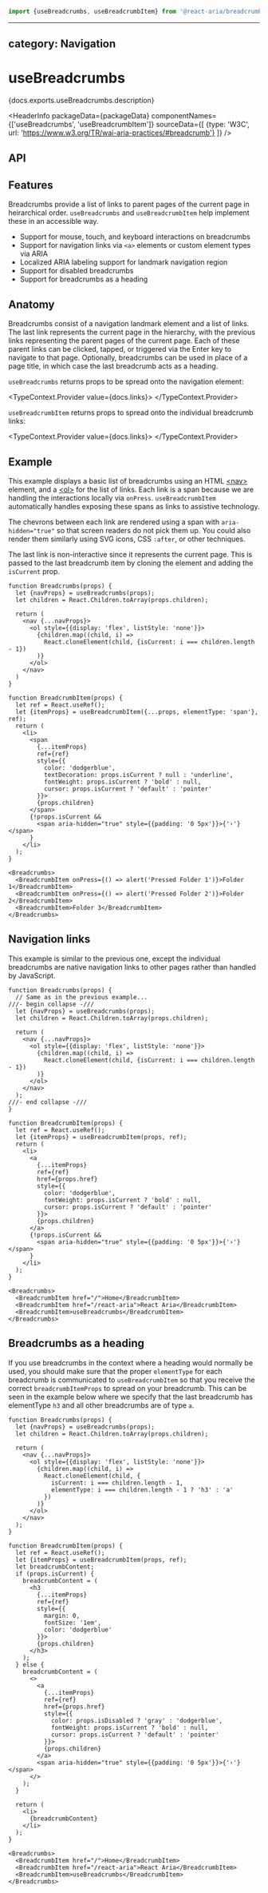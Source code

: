 <!-- Copyright 2020 Adobe. All rights reserved.
This file is licensed to you under the Apache License, Version 2.0 (the "License");
you may not use this file except in compliance with the License. You may obtain a copy
of the License at http://www.apache.org/licenses/LICENSE-2.0
Unless required by applicable law or agreed to in writing, software distributed under
the License is distributed on an "AS IS" BASIS, WITHOUT WARRANTIES OR REPRESENTATIONS
OF ANY KIND, either express or implied. See the License for the specific language
governing permissions and limitations under the License. -->



```jsx import
import {useBreadcrumbs, useBreadcrumbItem} from '@react-aria/breadcrumbs';
```

---
category: Navigation
---

# useBreadcrumbs

<p>{docs.exports.useBreadcrumbs.description}</p>

<HeaderInfo
  packageData={packageData}
  componentNames={['useBreadcrumbs', 'useBreadcrumbItem']}
  sourceData={[
    {type: 'W3C', url: 'https://www.w3.org/TR/wai-aria-practices/#breadcrumb'}
  ]} />

## API

<FunctionAPI function={docs.exports.useBreadcrumbs} links={docs.links} />
<FunctionAPI function={docs.exports.useBreadcrumbItem} links={docs.links} />

## Features

Breadcrumbs provide a list of links to parent pages of the current page in heirarchical order.
`useBreadcrumbs` and `useBreadcrumbItem` help implement these in an accessible way.

* Support for mouse, touch, and keyboard interactions on breadcrumbs
* Support for navigation links via `<a>` elements or custom element types via ARIA
* Localized ARIA labeling support for landmark navigation region
* Support for disabled breadcrumbs
* Support for breadcrumbs as a heading

## Anatomy

Breadcrumbs consist of a navigation landmark element and a list of links. The last link
represents the current page in the hierarchy, with the previous links representing the
parent pages of the current page. Each of these parent links can be clicked, tapped, or
triggered via the Enter key to navigate to that page. Optionally, breadcrumbs can be used
in place of a page title, in which case the last breadcrumb acts as a heading.

`useBreadcrumbs` returns props to be spread onto the navigation element:

<TypeContext.Provider value={docs.links}>
  <InterfaceType properties={docs.links[docs.exports.useBreadcrumbs.return.id].properties} />
</TypeContext.Provider>

`useBreadcrumbItem` returns props to spread onto the individual breadcrumb links:

<TypeContext.Provider value={docs.links}>
  <InterfaceType properties={docs.links[docs.exports.useBreadcrumbItem.return.id].properties} />
</TypeContext.Provider>

## Example

This example displays a basic list of breadcrumbs using an HTML
[&lt;nav&gt;](https://developer.mozilla.org/en-US/docs/Web/HTML/Element/nav)
element, and a [&lt;ol&gt;](https://developer.mozilla.org/en-US/docs/Web/HTML/Element/ol)
for the list of links. Each link is a span because we are handling the interactions
locally via `onPress`. `useBreadcrumbItem` automatically handles exposing these
spans as links to assistive technology.

The chevrons between each link are rendered using a span with `aria-hidden="true"` so that
screen readers do not pick them up. You could also render them similarly using SVG icons,
CSS `:after`, or other techniques.

The last link is non-interactive since it represents the current page. This is
passed to the last breadcrumb item by cloning the element and adding the `isCurrent`
prop.

```tsx example
function Breadcrumbs(props) {
  let {navProps} = useBreadcrumbs(props);
  let children = React.Children.toArray(props.children);

  return (
    <nav {...navProps}>
      <ol style={{display: 'flex', listStyle: 'none'}}>
        {children.map((child, i) =>
          React.cloneElement(child, {isCurrent: i === children.length - 1})
        )}
      </ol>
    </nav>
  )
}

function BreadcrumbItem(props) {
  let ref = React.useRef();
  let {itemProps} = useBreadcrumbItem({...props, elementType: 'span'}, ref);
  return (
    <li>
      <span
        {...itemProps}
        ref={ref}
        style={{
          color: 'dodgerblue',
          textDecoration: props.isCurrent ? null : 'underline',
          fontWeight: props.isCurrent ? 'bold' : null,
          cursor: props.isCurrent ? 'default' : 'pointer'
        }}>
        {props.children}
      </span>
      {!props.isCurrent &&
        <span aria-hidden="true" style={{padding: '0 5px'}}>{'›'}</span>
      }
    </li>
  );
}

<Breadcrumbs>
  <BreadcrumbItem onPress={() => alert('Pressed Folder 1')}>Folder 1</BreadcrumbItem>
  <BreadcrumbItem onPress={() => alert('Pressed Folder 2')}>Folder 2</BreadcrumbItem>
  <BreadcrumbItem>Folder 3</BreadcrumbItem>
</Breadcrumbs>
```

## Navigation links

This example is similar to the previous one, except the individual breadcrumbs
are native navigation links to other pages rather than handled by JavaScript.

```tsx example
function Breadcrumbs(props) {
  // Same as in the previous example...
///- begin collapse -///
  let {navProps} = useBreadcrumbs(props);
  let children = React.Children.toArray(props.children);

  return (
    <nav {...navProps}>
      <ol style={{display: 'flex', listStyle: 'none'}}>
        {children.map((child, i) =>
          React.cloneElement(child, {isCurrent: i === children.length - 1})
        )}
      </ol>
    </nav>
  );
///- end collapse -///
}

function BreadcrumbItem(props) {
  let ref = React.useRef();
  let {itemProps} = useBreadcrumbItem(props, ref);
  return (
    <li>
      <a
        {...itemProps}
        ref={ref}
        href={props.href}
        style={{
          color: 'dodgerblue',
          fontWeight: props.isCurrent ? 'bold' : null,
          cursor: props.isCurrent ? 'default' : 'pointer'
        }}>
        {props.children}
      </a>
      {!props.isCurrent &&
        <span aria-hidden="true" style={{padding: '0 5px'}}>{'›'}</span>
      }
    </li>
  );
}

<Breadcrumbs>
  <BreadcrumbItem href="/">Home</BreadcrumbItem>
  <BreadcrumbItem href="/react-aria">React Aria</BreadcrumbItem>
  <BreadcrumbItem>useBreadcrumbs</BreadcrumbItem>
</Breadcrumbs>
```

## Breadcrumbs as a heading

If you use breadcrumbs in the context where a heading would normally be used,
you should make sure that the proper `elementType` for each breadcrumb is communicated to
`useBreadcrumbItem` so that you receive the correct `breadcrumbItemProps` to spread on your breadcrumb.
This can be seen in the example below where we specify that the last breadcrumb has elementType `h3` and all other
breadcrumbs are of type `a`.

```tsx example
function Breadcrumbs(props) {
  let {navProps} = useBreadcrumbs(props);
  let children = React.Children.toArray(props.children);

  return (
    <nav {...navProps}>
      <ol style={{display: 'flex', listStyle: 'none'}}>
        {children.map((child, i) =>
          React.cloneElement(child, {
            isCurrent: i === children.length - 1,
            elementType: i === children.length - 1 ? 'h3' : 'a'
          })
        )}
      </ol>
    </nav>
  );
}

function BreadcrumbItem(props) {
  let ref = React.useRef();
  let {itemProps} = useBreadcrumbItem(props, ref);
  let breadcrumbContent;
  if (props.isCurrent) {
    breadcrumbContent = (
      <h3
        {...itemProps}
        ref={ref}
        style={{
          margin: 0,
          fontSize: '1em',
          color: 'dodgerblue'
        }}>
        {props.children}
      </h3>
    );
  } else {
    breadcrumbContent = (
      <>
        <a
          {...itemProps}
          ref={ref}
          href={props.href}
          style={{
            color: props.isDisabled ? 'gray' : 'dodgerblue',
            fontWeight: props.isCurrent ? 'bold' : null,
            cursor: props.isCurrent ? 'default' : 'pointer'
          }}>
          {props.children}
        </a>
        <span aria-hidden="true" style={{padding: '0 5px'}}>{'›'}</span>
      </>
    );
  }

  return (
    <li>
      {breadcrumbContent}
    </li>
  );
}

<Breadcrumbs>
  <BreadcrumbItem href="/">Home</BreadcrumbItem>
  <BreadcrumbItem href="/react-aria">React Aria</BreadcrumbItem>
  <BreadcrumbItem>useBreadcrumbs</BreadcrumbItem>
</Breadcrumbs>
```
